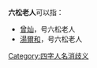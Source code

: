 '''六松老人'''可以指：
* [[曾灿|曾灿]]，号六松老人
* [[湯爾和|湯爾和]]，号六松老人
{{disambig}}

[[Category:四字人名消歧义|Category:四字人名消歧义]]